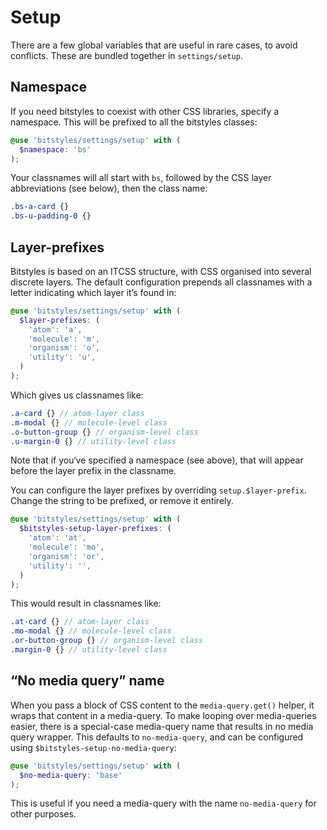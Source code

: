 
<Meta title="Design Tokens/Setup" />

# Setup

There are a few global variables that are useful in rare cases, to avoid conflicts. These are bundled together in `settings/setup`.

## Namespace

If you need bitstyles to coexist with other CSS libraries, specify a namespace. This will be prefixed to all the bitstyles classes:

```scss
@use 'bitstyles/settings/setup' with (
  $namespace: 'bs'
);
```

Your classnames will all start with `bs`, followed by the CSS layer abbreviations (see below), then the class name:

<!-- prettier-ignore-start -->
```scss
.bs-a-card {}
.bs-u-padding-0 {}
```
<!-- prettier-ignore-end -->

## Layer-prefixes

Bitstyles is based on an ITCSS structure, with CSS organised into several discrete layers. The default configuration prepends all classnames with a letter indicating which layer it’s found in:

```scss
@use 'bitstyles/settings/setup' with (
  $layer-prefixes: (
    'atom': 'a',
    'molecule': 'm',
    'organism': 'o',
    'utility': 'u',
  )
);
```

Which gives us classnames like:

<!-- prettier-ignore-start -->
```scss
.a-card {} // atom-layer class
.m-modal {} // molecule-level class
.o-button-group {} // organism-level class
.u-margin-0 {} // utility-level class
```
<!-- prettier-ignore-end -->

Note that if you‘ve specified a namespace (see above), that will appear before the layer prefix in the classname.

You can configure the layer prefixes by overriding `setup.$layer-prefix`. Change the string to be prefixed, or remove it entirely.

```scss
@use 'bitstyles/settings/setup' with (
  $bitstyles-setup-layer-prefixes: (
    'atom': 'at',
    'molecule': 'mo',
    'organism': 'or',
    'utility': '',
  )
);
```

This would result in classnames like:

<!-- prettier-ignore-start -->
```scss
.at-card {} // atom-layer class
.mo-modal {} // molecule-level class
.or-button-group {} // organism-level class
.margin-0 {} // utility-level class
```
<!-- prettier-ignore-end -->

## “No media query” name

When you pass a block of CSS content to the `media-query.get()` helper, it wraps that content in a media-query. To make looping over media-queries easier, there is a special-case media-query name that results in no media query wrapper. This defaults to `no-media-query`, and can be configured using `$bitstyles-setup-no-media-query`:

```scss
@use 'bitstyles/settings/setup' with (
  $no-media-query: 'base'
);
```

This is useful if you need a media-query with the name `no-media-query` for other purposes.
